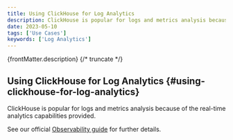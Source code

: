 ```yaml
---
title: Using ClickHouse for Log Analytics
description: ClickHouse is popular for logs and metrics analysis because of the real-time analytics capabilities provided. Ready to find out more?
date: 2023-05-10
tags: ['Use Cases']
keywords: ['Log Analytics']
---
```


{frontMatter.description}
{/* truncate */}

## Using ClickHouse for Log Analytics {#using-clickhouse-for-log-analytics}

ClickHouse is popular for logs and metrics analysis because of the real-time analytics capabilities provided. 

See our official [Observability guide](/observability) for further details.
